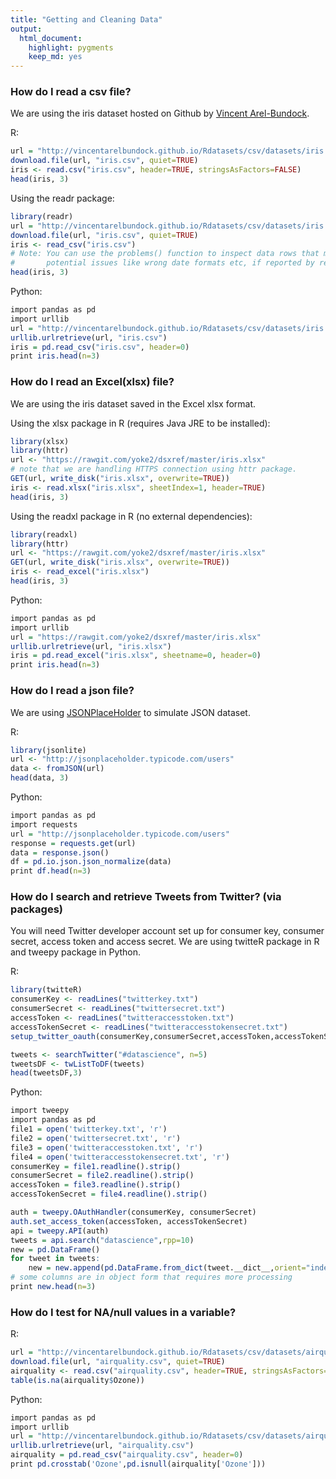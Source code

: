 ---
title: "Getting and Cleaning Data"
output:
  html_document:
    highlight: pygments
    keep_md: yes
---

### How do I read a csv file?

We are using the iris dataset hosted on Github by [Vincent Arel-Bundock](http://vincentarelbundock.github.io/Rdatasets/datasets.html).

R:
```{r readcsv-R, cache=TRUE}
url = "http://vincentarelbundock.github.io/Rdatasets/csv/datasets/iris.csv"
download.file(url, "iris.csv", quiet=TRUE)
iris <- read.csv("iris.csv", header=TRUE, stringsAsFactors=FALSE)
head(iris, 3)
```

Using the readr package:
```{r readrcsv-R, cache=TRUE}
library(readr)
url = "http://vincentarelbundock.github.io/Rdatasets/csv/datasets/iris.csv"
download.file(url, "iris.csv", quiet=TRUE)
iris <- read_csv("iris.csv")
# Note: You can use the problems() function to inspect data rows that may have
#       potential issues like wrong date formats etc, if reported by readr
head(iris, 3)
```

Python:
```{r readcsv-python, engine='python', cache=TRUE}
import pandas as pd
import urllib
url = "http://vincentarelbundock.github.io/Rdatasets/csv/datasets/iris.csv"
urllib.urlretrieve(url, "iris.csv")
iris = pd.read_csv("iris.csv", header=0)
print iris.head(n=3)
```

### How do I read an Excel(xlsx) file?

We are using the iris dataset saved in the Excel xlsx format.

Using the xlsx package in R (requires Java JRE to be installed):
```{r readxlsx-R, cache=TRUE}
library(xlsx)
library(httr)
url <- "https://rawgit.com/yoke2/dsxref/master/iris.xlsx"
# note that we are handling HTTPS connection using httr package.
GET(url, write_disk("iris.xlsx", overwrite=TRUE))
iris <- read.xlsx("iris.xlsx", sheetIndex=1, header=TRUE)
head(iris, 3)
```

Using the readxl package in R (no external dependencies):

```{r readxl-R, cache=TRUE}
library(readxl)
library(httr)
url <- "https://rawgit.com/yoke2/dsxref/master/iris.xlsx"
GET(url, write_disk("iris.xlsx", overwrite=TRUE))
iris <- read_excel("iris.xlsx")
head(iris, 3)
```

Python:
```{r readxlsx-python, engine='python', cache=TRUE}
import pandas as pd
import urllib
url = "https://rawgit.com/yoke2/dsxref/master/iris.xlsx"
urllib.urlretrieve(url, "iris.xlsx")
iris = pd.read_excel("iris.xlsx", sheetname=0, header=0)
print iris.head(n=3)
```

### How do I read a json file?

We are using [JSONPlaceHolder](http://jsonplaceholder.typicode.com/) to simulate JSON dataset.

R:
```{r readjson-R, cache=TRUE}
library(jsonlite)
url <- "http://jsonplaceholder.typicode.com/users"
data <- fromJSON(url)
head(data, 3)
```

Python:
```{r readjson-python, engine='python', cache=TRUE}
import pandas as pd
import requests
url = "http://jsonplaceholder.typicode.com/users"
response = requests.get(url)
data = response.json()
df = pd.io.json.json_normalize(data)
print df.head(n=3)
```

### How do I search and retrieve Tweets from Twitter? (via packages)

You will need Twitter developer account set up for consumer key, consumer secret, access token and access secret. We are using twitteR package in R and tweepy package in Python.

R:
```{r readtweets-R, cache=TRUE}
library(twitteR)
consumerKey <- readLines("twitterkey.txt")
consumerSecret <- readLines("twittersecret.txt")
accessToken <- readLines("twitteraccesstoken.txt")
accessTokenSecret <- readLines("twitteraccesstokensecret.txt")
setup_twitter_oauth(consumerKey,consumerSecret,accessToken,accessTokenSecret)

tweets <- searchTwitter("#datascience", n=5)
tweetsDF <- twListToDF(tweets)
head(tweetsDF,3)
```

Python:
```{r readtweets-python, engine='python', cache=TRUE}
import tweepy
import pandas as pd
file1 = open('twitterkey.txt', 'r')
file2 = open('twittersecret.txt', 'r')
file3 = open('twitteraccesstoken.txt', 'r')
file4 = open('twitteraccesstokensecret.txt', 'r')
consumerKey = file1.readline().strip()
consumerSecret = file2.readline().strip()
accessToken = file3.readline().strip()
accessTokenSecret = file4.readline().strip()

auth = tweepy.OAuthHandler(consumerKey, consumerSecret)
auth.set_access_token(accessToken, accessTokenSecret)
api = tweepy.API(auth)
tweets = api.search("datascience",rpp=10)
new = pd.DataFrame()
for tweet in tweets:
    new = new.append(pd.DataFrame.from_dict(tweet.__dict__,orient="index").transpose())
# some columns are in object form that requires more processing
print new.head(n=3)
```

### How do I test for NA/null values in a variable?


R:
```{r isna-R, cache=TRUE}
url = "http://vincentarelbundock.github.io/Rdatasets/csv/datasets/airquality.csv"
download.file(url, "airquality.csv", quiet=TRUE)
airquality <- read.csv("airquality.csv", header=TRUE, stringsAsFactors=FALSE)
table(is.na(airquality$Ozone))
```

Python:
```{r isna-python, engine='python', cache=TRUE}
import pandas as pd
import urllib
url = "http://vincentarelbundock.github.io/Rdatasets/csv/datasets/airquality.csv"
urllib.urlretrieve(url, "airquality.csv")
airquality = pd.read_csv("airquality.csv", header=0)
print pd.crosstab('Ozone',pd.isnull(airquality['Ozone']))
```

